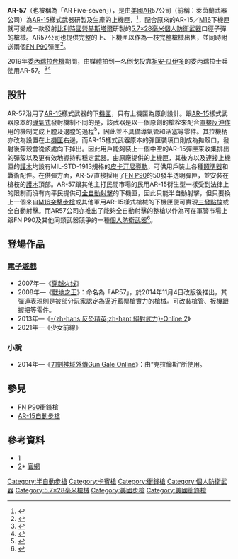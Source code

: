 {{noteTA
|G1=軍事
|G2=長度單位
|G3=Firearms
}}
{{Infobox Weapon
|name= AR-57
|image= File:DD AR 57 3.JPG
|image_size= 300px
|caption= AR-57
|origin= {{USA}}
|type= [[個人防衛武器|個人防衛武器]]、[[卡賓槍|卡賓槍]]
<!-- 種類選擇 -->
|is_ranged= YES
|is_bladed=
|is_explosive=
|is_artillery=
|is_vehicle=
|is_missile=
|is_UK=
<!-- 服役記錄 -->
|service= 
|used_by=
|wars= 
<!-- 生產歷史 -->
|designer= AR57公司
|design_date=
|manufacturer= AR57公司
|unit_cost= 1,099[[美元|美元]]
|production_date=
|number= 
|variants= 
<!-- 基本規格 -->
|spec_label=
|weight= 3.4公斤
|length= 762毫米
|part_length= 406.4毫米
|width=
|height=
|diameter=
|wingspan=
|crew=
<!-- 投射武器規格 --> 
|cartridge= [[5.7×28mm|5.7×28毫米]]
|caliber= 5.7毫米
|action= [[反沖作用|直接反沖作用]]
|mode= 民用型：半自動<br>個人防衛武器型：半自動、[[自動火器|全自動]]，可[[擊發調變槍械|擊發調變]]
|rate= 
|velocity= 
|energy= 
|range= 
|max_range= 
|feed= 50發[[FN_P90衝鋒槍|FN P90]][[彈匣|彈匣]]
|sights= 可透過[[皮卡汀尼導軌|皮卡汀尼導軌]]上裝上各種[[照準器|照準器]]
}}

'''AR-57'''（也被稱為「AR Five-seven」），是由[[美國|美國]]AR57公司（前稱：萊茵蘭武器公司）為[[AR-15半自動步槍|AR-15]]樣式武器研製及生產的上機匣，<ref>{{cite web |url=http://www.troupsystems.com/ar57%20history.htm |title=History of the AR-57 |publisher=Rhineland Arms Inc. |accessdate=2010-04-05 |deadurl=yes |archiveurl=https://web.archive.org/web/20100113050003/http://www.troupsystems.com/ar57%20history.htm |archivedate=2010-01-13 }}</ref>，配合原來的AR-15／[[M16突擊步槍|M16]]下機匣就可變成一款發射[[比利時|比利時]][[Fabrique_Nationale|國營赫斯塔爾]]研製的[[5.7×28mm|5.7×28毫米]][[個人防衛武器|個人防衛武器]]口徑子彈的槍械。AR57公司也提供完整的上、下機匣以作為一枝完整槍械出售，並同時附送兩個[[FN_P90衝鋒槍|FN P90]]彈匣<ref name="ar57rifles">{{cite web |url=http://www.57center.com/6.html?m8:cat=/Rifles&sm=103160 |title=AR Five-seven Rifles: AR57A1 PDW Carbine |publisher=AR57 LLC |accessdate=2010-04-05 |archive-date=2010-05-23 |archive-url=https://web.archive.org/web/20100523121016/http://www.57center.com/6.html?m8%3Acat=%2FRifles&sm=103160 |dead-url=no }}</ref>。

2019年[[2019年委內瑞拉總統地位危機|委內瑞拉危機]]期間，由媒體拍到一名倒戈投靠[[祖安·瓜伊多|祖安·瓜伊多]]的委內瑞拉士兵使用AR-57。<ref>{{Cite web |url=https://1063word.radio.com/articles/ap-news/latest-venezuela-activist-seeks-refuge-chile-embassy |title=The Latest: Venezuela activist seeks refuge at Chile embassy |accessdate=2019-05-02 |archive-date=2019-05-02 |archive-url=https://web.archive.org/web/20190502161312/https://1063word.radio.com/articles/ap-news/latest-venezuela-activist-seeks-refuge-chile-embassy |dead-url=no }}</ref><ref>{{Cite web |url=https://mobile.twitter.com/dgaytandzhieva/status/1123319279267479554 |title=存档副本 |accessdate=2019-05-02 |archive-date=2019-05-02 |archive-url=https://web.archive.org/web/20190502162259/https://mobile.twitter.com/dgaytandzhieva/status/1123319279267479554 |dead-url=no }}</ref>

== 設計 ==
AR-57沿用了[[AR-15半自動步槍|AR-15]]樣式武器的下[[機匣|機匣]]，只有上機匣為原創設計。跟[[AR-15半自動步槍|AR-15]]樣式武器原本的[[氣動式|導氣式]]發射機制不同的是，該武器是以一個原創的槍栓來配合[[反沖作用|直接反沖作用]]的機制完成上膛及退膛的過程<ref>{{cite web|url=http://www.google.com/patents/US20110168009|title=Patent US20110168009|accessdate=2012-12-05|archive-date=2013-12-04|archive-url=https://web.archive.org/web/20131204100846/http://www.google.com/patents/US20110168009|dead-url=no}}</ref>，因此並不具備導氣管和活塞等零件。其[[拉機柄|拉機柄]]亦改為設置在上[[機匣|機匣]]右邊，而AR-15樣式武器原本的彈匣裝填口則成為拋殼口，發射後彈殼會從該處向下掉出。因此用戶能夠裝上一個中空的AR-15彈匣來收集排出的彈殼以及更有效地握持和穩定武器。由原廠提供的上機匣，其後方以及連接上機匣的[[護木|護木]]均設有MIL-STD-1913規格的[[皮卡汀尼導軌|皮卡汀尼導軌]]，可供用戶裝上各種[[照準器|照準器]]和戰術配件。在供彈方面，AR-57直接採用了[[FN_P90衝鋒槍|FN P90]]的50發半透明彈匣，並安裝在槍枝的[[護木|護木]]頂部。AR-57跟其他主打民間市場的民用AR-15衍生型一樣受到法律上的限制而没有向平民提供可[[自動火器|全自動射擊]]的下機匣，因此只能半自動射擊，但只要換上一個來自[[M16突擊步槍|M16突擊步槍]]或其他軍用AR-15樣式槍械的下機匣便可實現[[三發點放|三發點放]]或全自動射擊。而AR57公司亦推出了能夠全自動射擊的整槍以作為可在軍警市場上跟FN P90及其他同類武器競爭的一種[[個人防衛武器|個人防衛武器]]<ref>{{Cite web |url=http://www.thefirearmblog.com/blog/2008/11/30/sneak-peek-of-suppressed-full-auto-ar57/ |title=存档副本 |accessdate=2016-11-04 |archive-date=2016-11-04 |archive-url=https://web.archive.org/web/20161104205506/http://www.thefirearmblog.com/blog/2008/11/30/sneak-peek-of-suppressed-full-auto-ar57/ |dead-url=no }}</ref>。

== 登場作品 ==
=== [[電子遊戲|電子遊戲]] ===
* 2007年—《[[穿越火线|穿越火线]]》
* 2008年—《[[戰地之王|戰地之王]]》：命名為「AR57」，於2014年11月4日改版後推出，其彈道表現則是被部分玩家認定為逼近藍票槍實力的槍械。可改裝槍管、扳機跟握把等零件。
* 2013年—《[[絕對武力Online2|-{zh-hans:反恐精英;zh-hant:絕對武力}-Online 2]]》
* 2021年—《少女前線》

=== 小說 ===
* 2014年—《[[刀劍神域外傳Gun_Gale_Online|刀劍神域外傳Gun Gale Online]]》：由“克拉倫斯”所使用。

== 參見 ==
* [[FN_P90衝鋒槍|FN P90衝鋒槍]]
* [[AR-15半自動步槍|AR-15自動步槍]]

== 參考資料 ==
* [http://www.57center.com/6.html?m8:cat=/Rifles&sm=103160]{{Wayback|url=http://www.57center.com/6.html?m8%3Acat=%2FRifles&sm=103160 |date=20100629081804 }}
* [https://web.archive.org/web/20110707065033/http://www.57center.com/18.html?sm=68015]* [http://www.57center.com 官網]{{Wayback|url=http://www.57center.com/18.html?sm=68015 |date=20110707065033 }}
<references/>

[[Category:半自動步槍|Category:半自動步槍]]
[[Category:卡賓槍|Category:卡賓槍]]
[[Category:衝鋒槍|Category:衝鋒槍]]
[[Category:個人防衛武器|Category:個人防衛武器]]
[[Category:5.7×28毫米槍械|Category:5.7×28毫米槍械]]
[[Category:美國步槍|Category:美國步槍]]
[[Category:美國衝鋒槍|Category:美國衝鋒槍]]

{{個人防衛武器}}
{{AR15etc}}